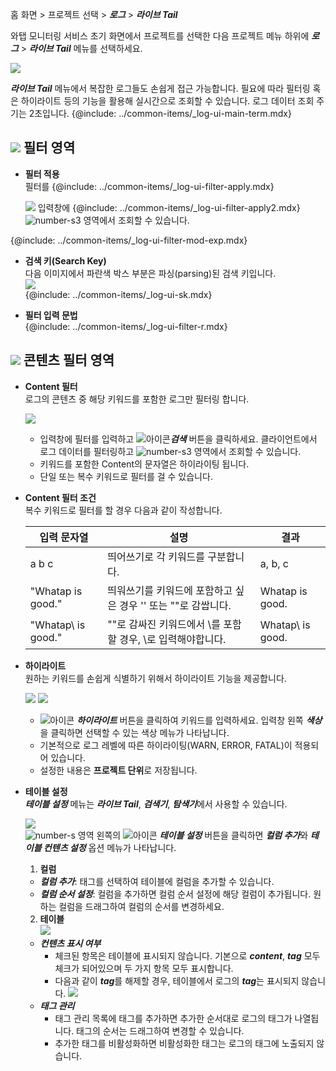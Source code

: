 홈 화면 > 프로젝트 선택 > ***로그*** > ***라이브 Tail***

와탭 모니터링 서비스 초기 화면에서 프로젝트를 선택한 다음 프로젝트 메뉴 하위에 ***로그*** > ***라이브 Tail*** 메뉴를 선택하세요.

![](/img/log-live-tail.png)

***라이브 Tail*** 메뉴에서 복잡한 로그들도 손쉽게 접근 가능합니다. 필요에 따라 필터링 혹은 하이라이트 등의 기능을 활용해 실시간으로 조회할 수 있습니다. 로그 데이터 조회 주기는 2초입니다. {@include: ../common-items/_log-ui-main-term.mdx}

## ![](/img/number-01.png) 필터 영역

* **필터 적용**   
    필터를 {@include: ../common-items/_log-ui-filter-apply.mdx} 
    
    ![](https://img.whatap.io/media/images/livetail_003_filter.png)
    입력창에 {@include: ../common-items/_log-ui-filter-apply2.mdx} ![number-s3](/img/number-03.png) 영역에서 조회할 수 있습니다.

<!-- 필터 수정과 수식 -->
{@include: ../common-items/_log-ui-filter-mod-exp.mdx}

* **검색 키(Search Key)**  
    다음 이미지에서 파란색 박스 부분은 파싱(parsing)된 검색 키입니다.   
    ![](https://img.whatap.io/media/images/livetail_007_parsed_key.png)  
{@include: ../common-items/_log-ui-sk.mdx}

* **필터 입력 문법**  
{@include: ../common-items/_log-ui-filter-r.mdx}  

## ![](/img/number-02.png) 콘텐츠 필터 영역

* **Content 필터**  
    로그의 콘텐츠 중 해당 키워드를 포함한 로그만 필터링 합니다. 

    ![](https://img.whatap.io/media/images/livetail_008_contents_filter.png)
    * 입력창에 필터를 입력하고 ![아이콘](/img/ic-search.svg)***검색*** 버튼을 클릭하세요. 클라이언트에서 로그 데이터를 필터링하고 ![number-s3](/img/number-03.png) 영역에서 조회할 수 있습니다. 
    * 키워드를 포함한 Content의 문자열은 하이라이팅 됩니다.
    * 단일 또는 복수 키워드로 필터를 걸 수 있습니다.

<!-- whatap is good~whatap is the best -->
* **Content 필터 조건**  
    복수 키워드로 필터를 할 경우 다음과 같이 작성합니다.

    |입력 문자열|설명|결과|
    |----|----|----|
    |a b c|띄어쓰기로 각 키워드를 구분합니다.|a, b, c|
    |"Whatap is good."|띄워쓰기를 키워드에 포함하고 싶은 경우 '' 또는 ""로 감쌉니다.|Whatap is good.|
    |"Whatap\\ is good."|""로 감싸진 키워드에서 \를 포함할 경우, \\로 입력해야합니다.|Whatap\ is good.|

* **하이라이트**  
    원하는 키워드를 손쉽게 식별하기 위해서 하이라이트 기능을 제공합니다.

    ![](https://img.whatap.io/media/images/livetail_011_contents_highlight.png)
    ![](https://img.whatap.io/media/images/livetail_012_contents_highlight_color.png)
    * ![아이콘](/img/ic-highlight.svg) ***하이라이트*** 버튼을 클릭하여 키워드를 입력하세요. 입력창 왼쪽 ***색상***을 클릭하면 선택할 수 있는 색상 메뉴가 나타납니다. 
    * 기본적으로 로그 레벨에 따른 하이라이팅(<span class='logwr'>WARN</span>, <span class='loger'>ERROR</span>, <span class='logft'>FATAL</span>)이 적용되어 있습니다.   
    * 설정한 내용은 **프로젝트 단위**로 저장됩니다.  

* **테이블 설정**  
    ***테이블 설정*** 메뉴는 ***라이브 Tail***, ***검색기***, ***탐색기***에서 사용할 수 있습니다. 
    
    ![](https://img.whatap.io/media/images/livetail_013_table_options.png)  
    ![number-s](/img/number-02.png) 영역 왼쪽의 ![아이콘](/img/ic-setting.svg) ***테이블 설정*** 버튼을 클릭하면 ***컬럼 추가***와 ***테이블 컨텐츠 설정*** 옵션 메뉴가 나타납니다. 

    1. **컬럼** 
    * ***컬럼 추가***: 태그를 선택하여 테이블에 컬럼을 추가할 수 있습니다.
    * ***컬럼 순서 설정***: 컬럼을 추가하면 컬럼 순서 설정에 해당 컬럼이 추가됩니다. 원하는 컬럼을 드래그하여 컬럼의 순서를 변경하세요.

    2. **테이블**  
    ![](https://img.whatap.io/media/images/livetail_016_table_visibility.png)
    * ***컨텐츠 표시 여부***
        * 체크된 항목은 테이블에 표시되지 않습니다. 기본으로 ***content***, ***tag*** 모두 체크가 되어있으며 두 가지 항목 모두 표시합니다.
        * 다음과 같이 ***tag***를 해제할 경우, 테이블에서 로그의 ***tag***는 표시되지 않습니다.
        ![](https://img.whatap.io/media/images/livetail_017_table_column_visible.png)
    * ***태그 관리***
        * 태그 관리 목록에 태그를 추가하면 추가한 순서대로 로그의 태그가 나열됩니다. 태그의 순서는 드래그하여 변경할 수 있습니다.
        * 추가한 태그를 비활성화하면 비활성화한 태그는 로그의 태그에 노출되지 않습니다.